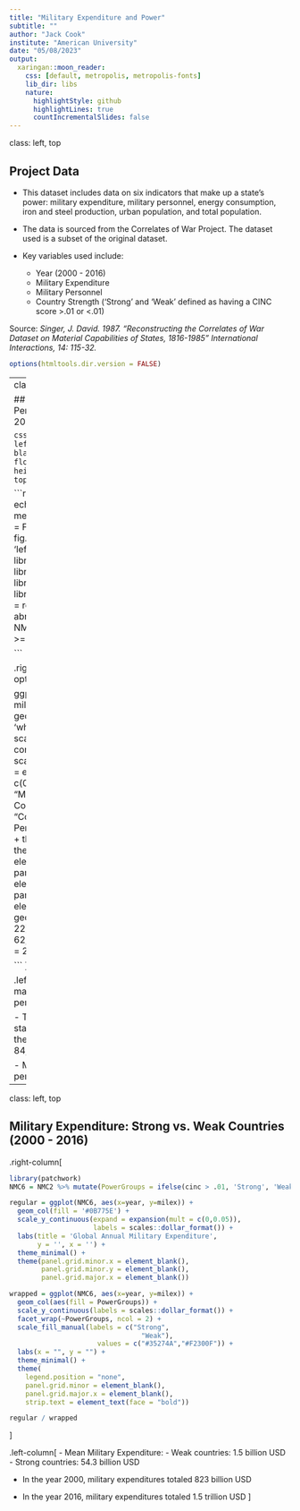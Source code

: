 ```yaml
---
title: "Military Expenditure and Power"
subtitle: ""
author: "Jack Cook"
institute: "American University"
date: "05/08/2023"
output:
  xaringan::moon_reader:
    css: [default, metropolis, metropolis-fonts]
    lib_dir: libs
    nature:
      highlightStyle: github
      highlightLines: true
      countIncrementalSlides: false
---
```

class: left, top

## Project Data

- This dataset includes data on six indicators that make up a state's power: military expenditure, military personnel, energy consumption, iron and steel production, urban population, and total population.
- The data is sourced from the Correlates of War Project. The dataset used is a subset of the original dataset.

- Key variables used include:
  - Year (2000 - 2016)
  - Military Expenditure
  - Military Personnel
  - Country Strength ('Strong' and 'Weak' defined as having a CINC score >.01 or <.01)

Source: *Singer, J. David. 1987. “Reconstructing the Correlates of War Dataset on Material Capabilities of States, 1816-1985” International Interactions, 14: 115-32.*
  
```r
options(htmltools.dir.version = FALSE)
```


---
class: left, top

## Distribution of Military Personnel Data 2000 - 2016

```css
.left-column {
  float: left;
  width: 35%;
  color: black;
}
.right-column {
  float: right;
  width: 60%;
  height: 100%;
  padding-top: 0;
}
```

```r
  knitr::opts_chunk$set(
    echo = FALSE, dev = 'png', message = FALSE, warning = FALSE, 
    fig.width = 5, fig.asp=0.650, fig.align = 'left', out.width = "100%"
  )
library(tidyverse)
library(xaringan)
library(scales)
library(knitr)
library(wesanderson)
NMC = read.csv('NMC-60-abridged.csv', na = '-9')
NMC2 = subset(NMC, year >= 2000)

```


.right-column[
```r
options(scipen = 999)

ggplot(NMC2, aes(x = milper)) + 
  geom_histogram(color = 'white', fill = '#E1BD6D') + 
  scale_x_log10(labels = comma) +
  scale_y_continuous(expand = expansion(mult = c(0,0.05))) + 
  labs( title = "Military Personnel by Country 2000 - 2016", y = "Count", 
        x = "Military Personnel (Thousands)" ) + 
  theme_minimal() + 
  theme(panel.grid.minor.x = element_blank(),
        panel.grid.minor.y = element_blank(),
        panel.grid.major = element_blank()) + 
  geom_vline(xintercept = 22) + 
  annotate("text", x = 62, y = 210, label="Median = 22K", angle = 0)


```
]

.left-column[
- The maximum country military personnel is 2.81 million

- The top 25% of total state military personnel in the data is greater than 84,000

- Median state military personnel is 22,000
]
---
class: left, top

## Military Expenditure: Strong vs. Weak Countries (2000 - 2016)

.right-column[
```r

library(patchwork)
NMC6 = NMC2 %>% mutate(PowerGroups = ifelse(cinc > .01, 'Strong', 'Weak')) 

regular = ggplot(NMC6, aes(x=year, y=milex)) +
  geom_col(fill = '#0B775E') +
  scale_y_continuous(expand = expansion(mult = c(0,0.05)), 
                     labels = scales::dollar_format()) + 
  labs(title = 'Global Annual Military Expenditure', 
       y = '', x = '') +
  theme_minimal() + 
  theme(panel.grid.minor.x = element_blank(),
        panel.grid.minor.y = element_blank(),
        panel.grid.major.x = element_blank())

wrapped = ggplot(NMC6, aes(x=year, y=milex)) +
  geom_col(aes(fill = PowerGroups)) +
  scale_y_continuous(labels = scales::dollar_format()) +
  facet_wrap(~PowerGroups, ncol = 2) + 
  scale_fill_manual(labels = c("Strong", 
                                 "Weak"),
                      values = c("#35274A","#F2300F")) +
  labs(x = "", y = "") +
  theme_minimal() + 
  theme(
    legend.position = "none",
    panel.grid.minor = element_blank(),
    panel.grid.major.x = element_blank(),
    strip.text = element_text(face = "bold"))

regular / wrapped

```
]

.left-column[
- Mean Military Expenditure:
  - Weak countries: 1.5 billion USD
  - Strong countries: 54.3 billion USD
  
- In the year 2000, military expenditures totaled 823 billion USD

- In the year 2016, military expenditures totaled 1.5 trillion USD
]

